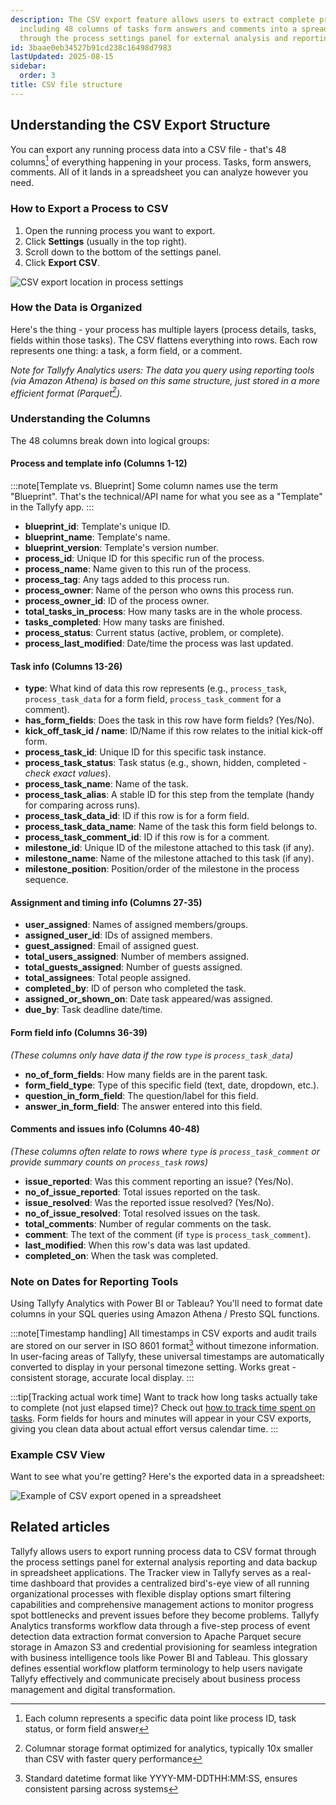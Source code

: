 ```yaml
---
description: The CSV export feature allows users to extract complete process data
  including 48 columns of tasks form answers and comments into a spreadsheet format
  through the process settings panel for external analysis and reporting.
id: 3baae0eb34527b91cd238c16498d7983
lastUpdated: 2025-08-15
sidebar:
  order: 3
title: CSV file structure
---
```


## Understanding the CSV Export Structure

You can export any running process data into a CSV file - that's 48 columns[^1] of everything happening in your process. Tasks, form answers, comments. All of it lands in a spreadsheet you can analyze however you need.

### How to Export a Process to CSV

1. Open the running process you want to export.
2. Click **Settings** (usually in the top right).
3. Scroll down to the bottom of the settings panel.
4. Click **Export CSV**.

![CSV export location in process settings](https://screenshots.tallyfy.com/tallyfy%2Fpro%2Fdesktop-light-export-csv.png)

### How the Data is Organized

Here's the thing - your process has multiple layers (process details, tasks, fields within those tasks). The CSV flattens everything into rows. Each row represents one thing: a task, a form field, or a comment.

*Note for Tallyfy Analytics users: The data you query using reporting tools (via Amazon Athena) is based on this same structure, just stored in a more efficient format (Parquet[^2]).* 

### Understanding the Columns

The 48 columns break down into logical groups:

#### Process and template info (Columns 1-12)

:::note[Template vs. Blueprint]
Some column names use the term "Blueprint". That's the technical/API name for what you see as a "Template" in the Tallyfy app.
:::

*   **blueprint_id**: Template's unique ID.
*   **blueprint_name**: Template's name.
*   **blueprint_version**: Template's version number.
*   **process_id**: Unique ID for this specific run of the process.
*   **process_name**: Name given to this run of the process.
*   **process_tag**: Any tags added to this process run.
*   **process_owner**: Name of the person who owns this process run.
*   **process_owner_id**: ID of the process owner.
*   **total_tasks_in_process**: How many tasks are in the whole process.
*   **tasks_completed**: How many tasks are finished.
*   **process_status**: Current status (active, problem, or complete).
*   **process_last_modified**: Date/time the process was last updated.

#### Task info (Columns 13-26)

*   **type**: What kind of data this row represents (e.g., `process_task`, `process_task_data` for a form field, `process_task_comment` for a comment).
*   **has_form_fields**: Does the task in this row have form fields? (Yes/No).
*   **kick_off_task_id / name**: ID/Name if this row relates to the initial kick-off form.
*   **process_task_id**: Unique ID for this specific task instance.
*   **process_task_status**: Task status (e.g., shown, hidden, completed - *check exact values*).
*   **process_task_name**: Name of the task.
*   **process_task_alias**: A stable ID for this step from the template (handy for comparing across runs).
*   **process_task_data_id**: ID if this row is for a form field.
*   **process_task_data_name**: Name of the task this form field belongs to.
*   **process_task_comment_id**: ID if this row is for a comment.
*   **milestone_id**: Unique ID of the milestone attached to this task (if any).
*   **milestone_name**: Name of the milestone attached to this task (if any).
*   **milestone_position**: Position/order of the milestone in the process sequence.

#### Assignment and timing info (Columns 27-35)

*   **user_assigned**: Names of assigned members/groups.
*   **assigned_user_id**: IDs of assigned members.
*   **guest_assigned**: Email of assigned guest.
*   **total_users_assigned**: Number of members assigned.
*   **total_guests_assigned**: Number of guests assigned.
*   **total_assignees**: Total people assigned.
*   **completed_by**: ID of person who completed the task.
*   **assigned_or_shown_on**: Date task appeared/was assigned.
*   **due_by**: Task deadline date/time.

#### Form field info (Columns 36-39)
*(These columns only have data if the row `type` is `process_task_data`)*
*   **no_of_form_fields**: How many fields are in the parent task.
*   **form_field_type**: Type of this specific field (text, date, dropdown, etc.).
*   **question_in_form_field**: The question/label for this field.
*   **answer_in_form_field**: The answer entered into this field.

#### Comments and issues info (Columns 40-48)
*(These columns often relate to rows where `type` is `process_task_comment` or provide summary counts on `process_task` rows)*
*   **issue_reported**: Was this comment reporting an issue? (Yes/No).
*   **no_of_issue_reported**: Total issues reported on the task.
*   **issue_resolved**: Was the reported issue resolved? (Yes/No).
*   **no_of_issue_resolved**: Total resolved issues on the task.
*   **total_comments**: Number of regular comments on the task.
*   **comment**: The text of the comment (if `type` is `process_task_comment`).
*   **last_modified**: When this row's data was last updated.
*   **completed_on**: When the task was completed.

### Note on Dates for Reporting Tools

Using Tallyfy Analytics with Power BI or Tableau? You'll need to format date columns in your SQL queries using Amazon Athena / Presto SQL functions.

:::note[Timestamp handling]
All timestamps in CSV exports and audit trails are stored on our server in ISO 8601 format[^3] without timezone information. In user-facing areas of Tallyfy, these universal timestamps are automatically converted to display in your personal timezone setting. Works great - consistent storage, accurate local display.
:::

:::tip[Tracking actual work time]
Want to track how long tasks actually take to complete (not just elapsed time)? Check out [how to track time spent on tasks](/products/pro/tutorials/how-to/track-time-in-tasks/). Form fields for hours and minutes will appear in your CSV exports, giving you clean data about actual effort versus calendar time.
:::

### Example CSV View

Want to see what you're getting? Here's the exported data in a spreadsheet:

![Example of CSV export opened in a spreadsheet](https://screenshots.tallyfy.com/file-JFjFk3MCzJ.png)



[^1]: Each column represents a specific data point like process ID, task status, or form field answer
[^2]: Columnar storage format optimized for analytics, typically 10x smaller than CSV with faster query performance
[^3]: Standard datetime format like YYYY-MM-DDTHH:MM:SS, ensures consistent parsing across systems

## Related articles
<CardGrid>
<LinkTitleCard header="<b>Processes > Export process to CSV</b>" href="/products/pro/tracking-and-tasks/processes/how-can-i-export-tallyfy-processes-to-csv/" > Tallyfy allows users to export running process data to CSV format through the process settings panel for external analysis reporting and data backup in spreadsheet applications. </LinkTitleCard>
<LinkTitleCard header="<b>Tracking And Tasks > Tracker view</b>" href="/products/pro/tracking-and-tasks/tracker-view/" > The Tracker view in Tallyfy serves as a real-time dashboard that provides a centralized bird's-eye view of all running organizational processes with flexible display options smart filtering capabilities and comprehensive management actions to monitor progress spot bottlenecks and prevent issues before they become problems. </LinkTitleCard>
<LinkTitleCard header="<b>Analytics > How Tallyfy Analytics works</b>" href="/products/pro/integrations/analytics/how-does-tallyfy-analytics-process-my-data/" > Tallyfy Analytics transforms workflow data through a five-step process of event detection data extraction format conversion to Apache Parquet secure storage in Amazon S3 and credential provisioning for seamless integration with business intelligence tools like Power BI and Tableau. </LinkTitleCard>
<LinkTitleCard header="<b>Miscellaneous > Glossary</b>" href="/products/pro/miscellaneous/glossary/" > This glossary defines essential workflow platform terminology to help users navigate Tallyfy effectively and communicate precisely about business process management and digital transformation. </LinkTitleCard>
</CardGrid>